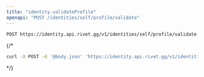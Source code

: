 ```yaml
---
title: "identity.validateProfile"
openapi: "POST /identities/self/profile/validate"
---
```


```
POST https://identity.api.rivet.gg/v1/identities/self/profile/validate
```


{/*<RequestExample>
```bash curl
curl -X POST -d '@body.json' 'https://identity.api.rivet.gg/v1/identities/self/profile/validate'
```
</RequestExample>*/}
